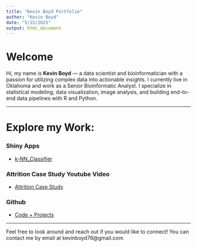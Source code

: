 ```yaml
---
title: "Kevin Boyd Portfolio"
author: "Kevin Boyd"
date: "5/15/2025"
output: html_document
---
```


# Welcome
Hi, my name is **Kevin Boyd** — a data scientist and bioinformatician with a passion for utilizing complex data into actionable insights. I currently live in Oklahoma and work as a Senior Bioinformatic Analyst. I specialize in statistical modeling, data visualization, image analysis, and building end-to-end data pipelines with R and Python.

 ---

# Explore my Work:
### Shiny Apps
- [k-NN_Classifier](https://kevinboyd76.shinyapps.io/k-NN_Classifier/)

### Attrition Case Study Youtube Video
- [Attrition Case Study](https://youtu.be/MuLEzt19qhw)

### Github
- [Code + Projects](https://github.com/kevinboyd76)

---

Feel free to look around and reach out if you would like to connect! You can contact me by email at kevinboyd76@gmail.com